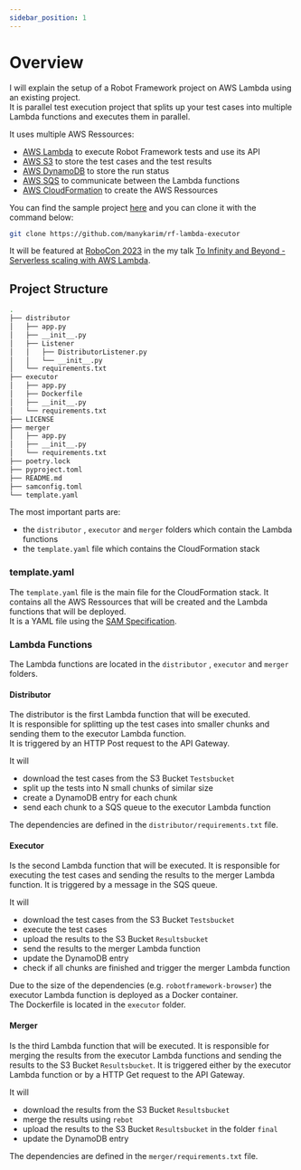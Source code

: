 ```yaml
---
sidebar_position: 1
---
```


# Overview

I will explain the setup of a Robot Framework project on AWS Lambda using an existing project.  
It is parallel test execution project that splits up your test cases into multiple Lambda functions and executes them in parallel.

It uses multiple AWS Ressources:

- [AWS Lambda](https://aws.amazon.com/lambda/) to execute Robot Framework tests and use its API
- [AWS S3](https://aws.amazon.com/s3/) to store the test cases and the test results
- [AWS DynamoDB](https://aws.amazon.com/dynamodb/) to store the run status
- [AWS SQS](https://aws.amazon.com/sqs/) to communicate between the Lambda functions
- [AWS CloudFormation](https://aws.amazon.com/cloudformation/) to create the AWS Ressources

You can find the sample project [here](https://github.com/manykarim/rf-lambda-executor) and you can clone it with the command below:  

```bash
git clone https://github.com/manykarim/rf-lambda-executor
```

It will be featured at [RoboCon 2023](https://robocon.io/) in the my talk [To Infinity and Beyond - Serverless scaling with AWS Lambda](https://robocon.io/#to-infinity-and-beyond---serverless-scaling-with-aws-lambda).

## Project Structure

```bash	
.
├── distributor
│   ├── app.py
│   ├── __init__.py
│   ├── Listener
│   │   ├── DistributorListener.py
│   │   └── __init__.py
│   └── requirements.txt
├── executor
│   ├── app.py
│   ├── Dockerfile
│   ├── __init__.py
│   └── requirements.txt
├── LICENSE
├── merger
│   ├── app.py
│   ├── __init__.py
│   └── requirements.txt
├── poetry.lock
├── pyproject.toml
├── README.md
├── samconfig.toml
└── template.yaml
```

The most important parts are:

- the `distributor` , `executor` and `merger` folders which contain the Lambda functions
- the `template.yaml` file which contains the CloudFormation stack

### template.yaml

The `template.yaml` file is the main file for the CloudFormation stack. It contains all the AWS Ressources that will be created and the Lambda functions that will be deployed.  
It is a YAML file using the [SAM Specification](https://docs.aws.amazon.com/serverless-application-model/latest/developerguide/sam-specification.html).

### Lambda Functions

The Lambda functions are located in the `distributor` , `executor` and `merger` folders.

#### Distributor
The distributor is the first Lambda function that will be executed.  
It is responsible for splitting up the test cases into smaller chunks and sending them to the executor Lambda function.  
It is triggered by an HTTP Post request to the API Gateway.  

It will 

- download the test cases from the S3 Bucket `Testsbucket`
- split up the tests into N small chunks of similar size
- create a DynamoDB entry for each chunk
- send each chunk to a SQS queue to the executor Lambda function

The dependencies are defined in the `distributor/requirements.txt` file.

#### Executor
Is the second Lambda function that will be executed.
It is responsible for executing the test cases and sending the results to the merger Lambda function.
It is triggered by a message in the SQS queue.

It will

- download the test cases from the S3 Bucket `Testsbucket`
- execute the test cases
- upload the results to the S3 Bucket `Resultsbucket`
- send the results to the merger Lambda function
- update the DynamoDB entry
- check if all chunks are finished and trigger the merger Lambda function

Due to the size of the dependencies (e.g. `robotframework-browser`) the executor Lambda function is deployed as a Docker container.  
The Dockerfile is located in the `executor` folder.

#### Merger
Is the third Lambda function that will be executed.
It is responsible for merging the results from the executor Lambda functions and sending the results to the S3 Bucket `Resultsbucket`.
It is triggered either by the executor Lambda function or by a HTTP Get request to the API Gateway.

It will

- download the results from the S3 Bucket `Resultsbucket`
- merge the results using `rebot`
- upload the results to the S3 Bucket `Resultsbucket` in the folder `final`
- update the DynamoDB entry

The dependencies are defined in the `merger/requirements.txt` file.

